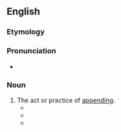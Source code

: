 ==English==

===Etymology===
{{suffix|en|append|ment}}

===Pronunciation===
* {{IPA|en|/əˈpɛndmənt/}}

===Noun===
{{en-noun|~}}

# The act or practice of [[append]]ing.
#* {{quote-book|en|year=1997 |title=Information Security and Privacy|author=Vijav Varadharajan, Josef Pieprzyk, & Yi Mu |page= |ISBN=3540632328 |passage=Provision of integrity service requires the calculation of Integrity Checksum Value (ICV) and its '''appendment''' to the data. }}
#* {{quote-book|en|year=2001  |title=The New HIPAA Privacy Rule: Guiding Your Clients Through the Implementation Process|author=|page= |ISBN= |passage=Many commenters strongly encouraged the Secretary to adopt “'''appendment'''” rather than “amendment and correction” procedures. They argued that the term “correction” implies a deletion of information and that the proposed rule would have allowed covered entities to remove portions of the record at their discretion. Commenters indicated that '''appendment''' rather than correction procedures will ensure the integrity of the medical record and allow subsequent health care providers access to the original information as well as the appended information.}}
#* {{quote-book|en|year=2017  |title=Rajam Krishnan and Indian Feminist Hermeneutics |author=Sarada Thallam |page=23 |ISBN=1443864919 |passage=The songs of the first section of the Rig Veda that offer approbations to Indra and Varuna are believed to have been composed by Parukshepa the son of a devadasi, whose name attains a special significance, since it suggests a steep departure from the then ensuing practice of '''appendment''' of only a patriarchal surname. }}
